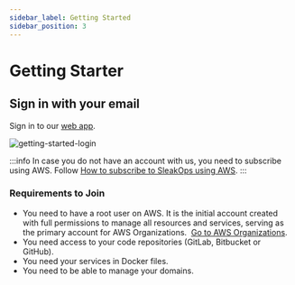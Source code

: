 ```yaml
---
sidebar_label: Getting Started
sidebar_position: 3
---
```


# Getting Starter

## Sign in with your email

Sign in to our [web app](https://console.sleakops.com/login/).

<Zoom overlayBgColorEnd="rgba(255, 255, 255, 0.8)">
  <img
    src="/img/gslogin.png"
    alt="getting-started-login"
  />
</Zoom>


:::info
In case you do not have an account with us, you need to subscribe using AWS. Follow [How to subscribe to SleakOps using AWS](https://aws.amazon.com/marketplace/pp/prodview-c6e4g3knpgtgs).
:::

### Requirements to Join

- You need to have a root user on AWS. It is the initial account created with full permissions to manage all resources and services, serving as the primary account for AWS Organizations.  [Go to AWS Organizations](https://console.aws.amazon.com/organizations/v2/home/accounts).
- You need access to your code repositories (GitLab, Bitbucket or GitHub).
- You need your services in Docker files.
- You need to be able to manage your domains.